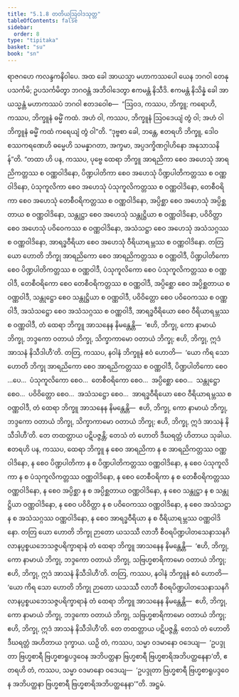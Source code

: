 ```yaml
---
title: "5.1.8 တတိယဩဝါဒသုတ္တ"
tableOfContents: false
sidebar:
  order: 8
type: "tipitaka"
basket: "su"
book: "sn"
---
```



<DynamicBreadcrumb />

<Division number="151" book="sn" e="ch" v="18" p="302">

<Paragraph number="953" book="sn">
ရာဇဂဟေ ကလန္ဒကနိဝါပေ. အထ ခေါ အာယသ္မာ မဟာကဿပေါ ယေန ဘဂဝါ တေနုပသင်္ကမိ; ဥပသင်္ကမိတွာ ဘဂဝန္တံ အဘိဝါဒေတွာ ဧကမန္တံ နိသီဒိ. ဧကမန္တံ နိသိန္နံ ခေါ အာယသ္မန္တံ မဟာကဿပံ ဘဂဝါ ဧတဒဝေါစ—  “ဩဝဒ, ကဿပ, ဘိက္ခူ; ကရောဟိ, ကဿပ, ဘိက္ခူနံ ဓမ္မိံ ကထံ. အဟံ ဝါ, ကဿပ, ဘိက္ခူနံ ဩဝဒေယျံ တွံ ဝါ; အဟံ ဝါ ဘိက္ခူနံ ဓမ္မိံ ကထံ ကရေယျံ တွံ ဝါ”တိ.
</Paragraph>

<Paragraph number="954" book="sn">
“ဒုဗ္ဗစာ ခေါ, ဘန္တေ, ဧတရဟိ ဘိက္ခူ, ဒေါဝစဿကရဏေဟိ ဓမ္မေဟိ သမန္နာဂတာ, အက္ခမာ, အပ္ပဒက္ခိဏဂ္ဂါဟိနော အနုသာသနိန်”တိ. “တထာ ဟိ ပန, ကဿပ, ပုဗ္ဗေ ထေရာ ဘိက္ခူ အာရညိကာ စေဝ အဟေသုံ အာရညိကတ္တဿ စ ဝဏ္ဏဝါဒိနော, ပိဏ္ဍပါတိကာ စေဝ အဟေသုံ ပိဏ္ဍပါတိကတ္တဿ စ ဝဏ္ဏဝါဒိနော, ပံသုကူလိကာ စေဝ အဟေသုံ ပံသုကူလိကတ္တဿ စ ဝဏ္ဏဝါဒိနော, တေစီဝရိကာ စေဝ အဟေသုံ တေစီဝရိကတ္တဿ စ ဝဏ္ဏဝါဒိနော, အပ္ပိစ္ဆာ စေဝ အဟေသုံ အပ္ပိစ္ဆတာယ စ ဝဏ္ဏဝါဒိနော, သန္တုဋ္ဌာ စေဝ အဟေသုံ သန္တုဋ္ဌိယာ စ ဝဏ္ဏဝါဒိနော, ပဝိဝိတ္တာ စေဝ အဟေသုံ ပဝိဝေကဿ စ ဝဏ္ဏဝါဒိနော, အသံသဋ္ဌာ စေဝ အဟေသုံ အသံသဂ္ဂဿ စ ဝဏ္ဏဝါဒိနော, အာရဒ္ဓဝီရိယာ စေဝ အဟေသုံ ဝီရိယာရမ္ဘဿ စ ဝဏ္ဏဝါဒိနော.
</Paragraph>

<Paragraph number="955" book="sn">
တတြ ယော ဟောတိ ဘိက္ခု အာရညိကော စေဝ အာရညိကတ္တဿ စ ဝဏ္ဏဝါဒီ, ပိဏ္ဍပါတိကော စေဝ ပိဏ္ဍပါတိကတ္တဿ စ ဝဏ္ဏဝါဒီ, ပံသုကူလိကော စေဝ ပံသုကူလိကတ္တဿ စ ဝဏ္ဏဝါဒီ, တေစီဝရိကော စေဝ တေစီဝရိကတ္တဿ စ ဝဏ္ဏဝါဒီ, အပ္ပိစ္ဆော စေဝ အပ္ပိစ္ဆတာယ စ ဝဏ္ဏဝါဒီ, သန္တုဋ္ဌော စေဝ သန္တုဋ္ဌိယာ စ ဝဏ္ဏဝါဒီ, ပဝိဝိတ္တော စေဝ ပဝိဝေကဿ စ ဝဏ္ဏဝါဒီ, အသံသဋ္ဌော စေဝ အသံသဂ္ဂဿ စ ဝဏ္ဏဝါဒီ, အာရဒ္ဓဝီရိယော စေဝ ဝီရိယာရမ္ဘဿ စ ဝဏ္ဏဝါဒီ, တံ ထေရာ ဘိက္ခူ အာသနေန နိမန္တေန္တိ—  ‘ဧဟိ, ဘိက္ခု, ကော နာမာယံ ဘိက္ခု, ဘဒ္ဒကော ဝတာယံ ဘိက္ခု, သိက္ခာကာမော ဝတာယံ ဘိက္ခု; ဧဟိ, ဘိက္ခု, ဣဒံ အာသနံ နိသီဒါဟီ’တိ.
</Paragraph>

<Paragraph number="956" book="sn">
တတြ, ကဿပ, နဝါနံ ဘိက္ခူနံ ဧဝံ ဟောတိ—  ‘ယော ကိရ သော ဟောတိ ဘိက္ခု အာရညိကော စေဝ အာရညိကတ္တဿ စ ဝဏ္ဏဝါဒီ, ပိဏ္ဍပါတိကော စေဝ …ပေ…  ပံသုကူလိကော စေဝ…  တေစီဝရိကော စေဝ…  အပ္ပိစ္ဆော စေဝ…  သန္တုဋ္ဌော စေဝ…  ပဝိဝိတ္တော စေဝ…  အသံသဋ္ဌော စေဝ…  အာရဒ္ဓဝီရိယော စေဝ ဝီရိယာရမ္ဘဿ စ ဝဏ္ဏဝါဒီ, တံ ထေရာ ဘိက္ခူ အာသနေန နိမန္တေန္တိ—  ဧဟိ, ဘိက္ခု, ကော နာမာယံ ဘိက္ခု, ဘဒ္ဒကော ဝတာယံ ဘိက္ခု, သိက္ခာကာမော ဝတာယံ ဘိက္ခု; ဧဟိ, ဘိက္ခု, ဣဒံ အာသနံ နိသီဒါဟီ’တိ. တေ တထတ္တာယ ပဋိပဇ္ဇန္တိ; တေသံ တံ ဟောတိ ဒီဃရတ္တံ ဟိတာယ သုခါယ.
</Paragraph>

<Paragraph number="957" book="sn">
ဧတရဟိ ပန, ကဿပ, ထေရာ ဘိက္ခူ န စေဝ အာရညိကာ န စ အာရညိကတ္တဿ ဝဏ္ဏဝါဒိနော, န စေဝ ပိဏ္ဍပါတိကာ န စ ပိဏ္ဍပါတိကတ္တဿ ဝဏ္ဏဝါဒိနော, န စေဝ ပံသုကူလိကာ န စ ပံသုကူလိကတ္တဿ ဝဏ္ဏဝါဒိနော, န စေဝ တေစီဝရိကာ န စ တေစီဝရိကတ္တဿ ဝဏ္ဏဝါဒိနော, န စေဝ အပ္ပိစ္ဆာ န စ အပ္ပိစ္ဆတာယ ဝဏ္ဏဝါဒိနော, န စေဝ သန္တုဋ္ဌာ န စ သန္တုဋ္ဌိယာ ဝဏ္ဏဝါဒိနော, န စေဝ ပဝိဝိတ္တာ န စ ပဝိဝေကဿ ဝဏ္ဏဝါဒိနော, န စေဝ အသံသဋ္ဌာ န စ အသံသဂ္ဂဿ ဝဏ္ဏဝါဒိနော, န စေဝ အာရဒ္ဓဝီရိယာ န စ ဝီရိယာရမ္ဘဿ ဝဏ္ဏဝါဒိနော.
</Paragraph>

<Paragraph number="958" book="sn">
တတြ ယော ဟောတိ ဘိက္ခု ဉာတော ယသဿီ လာဘီ စီဝရပိဏ္ဍပါတသေနာသနဂိလာနပ္ပစ္စယဘေသဇ္ဇပရိက္ခာရာနံ တံ ထေရာ ဘိက္ခူ အာသနေန နိမန္တေန္တိ—  ‘ဧဟိ, ဘိက္ခု, ကော နာမာယံ ဘိက္ခု, ဘဒ္ဒကော ဝတာယံ ဘိက္ခု, သဗြဟ္မစာရိကာမော ဝတာယံ ဘိက္ခု; ဧဟိ, ဘိက္ခု, ဣဒံ အာသနံ နိသီဒါဟီ’တိ.
</Paragraph>

<Paragraph number="959" book="sn">
တတြ, ကဿပ, နဝါနံ ဘိက္ခူနံ ဧဝံ ဟောတိ—  ‘ယော ကိရ သော ဟောတိ ဘိက္ခု ဉာတော ယသဿီ လာဘီ စီဝရပိဏ္ဍပါတသေနာသနဂိလာနပ္ပစ္စယဘေသဇ္ဇပရိက္ခာရာနံ တံ ထေရာ ဘိက္ခူ အာသနေန နိမန္တေန္တိ—  ဧဟိ, ဘိက္ခု, ကော နာမာယံ ဘိက္ခု, ဘဒ္ဒကော ဝတာယံ ဘိက္ခု, သဗြဟ္မစာရိကာမော ဝတာယံ ဘိက္ခု; ဧဟိ, ဘိက္ခု, ဣဒံ အာသနံ နိသီဒါဟီ’တိ. တေ တထတ္တာယ ပဋိပဇ္ဇန္တိ. တေသံ တံ ဟောတိ ဒီဃရတ္တံ အဟိတာယ ဒုက္ခာယ. ယဉှိ တံ, ကဿပ, သမ္မာ ဝဒမာနော ဝဒေယျ—  ‘ဥပဒ္ဒုတာ ဗြဟ္မစာရီ ဗြဟ္မစာရူပဒ္ဒဝေန အဘိပတ္ထနာ ဗြဟ္မစာရီ ဗြဟ္မစာရိအဘိပတ္ထနေနာ’တိ, ဧတရဟိ တံ, ကဿပ, သမ္မာ ဝဒမာနော ဝဒေယျ—  ‘ဥပဒ္ဒုတာ ဗြဟ္မစာရီ ဗြဟ္မစာရူပဒ္ဒဝေန အဘိပတ္ထနာ ဗြဟ္မစာရီ ဗြဟ္မစာရိအဘိပတ္ထနေနာ’”တိ.

</Paragraph>
</Division>

<Paragraph number="960" type="center" book="sn">
အဋ္ဌမံ.
</Paragraph>